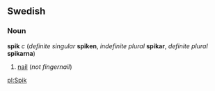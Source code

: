 ==Swedish==

===Noun===
'''spik''' ''c'' (''definite singular'' '''spiken''', ''indefinite plural'' '''spikar''', ''definite plural'' '''spikarna''')

# [[nail]] (''not fingernail'')

[[pl:Spik]]